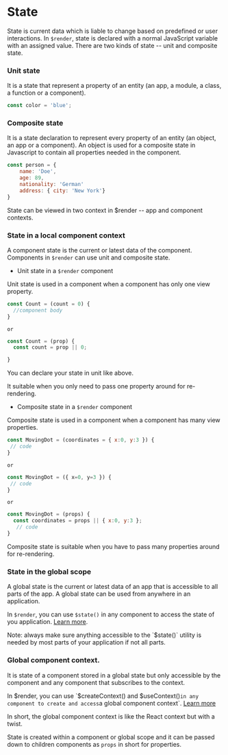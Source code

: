 # State

State is current data which is liable to change based on predefined or user interactions. In `$render`, state is declared with a normal JavaScript variable with an assigned value. There are two kinds of state -- unit and composite state.

### Unit state

It is a state that represent a property of an entity (an app, a module, a  class, a function or a component).

```js
const color = 'blue';
```

### Composite state

It is a state declaration to represent every property of an entity (an object, an app or a component). An object is used for a composite state in Javascript to contain all properties needed in the component.

```js
const person = {
    name: 'Doe',
    age: 89,
    nationality: 'German'
    address: { city: 'New York'}
}
```

State can be viewed in two context in $render -- app and component contexts.

### State in a local component context

A component state is the current or latest data of the component. Components in `$render` can use unit and composite state.

* Unit state in a `$render` component

Unit state is used in a component when a component has only one view property.

```js copy {1}
const Count = (count = 0) {
  //component body 
}
```

`or`

```js copy {1}
const Count = (prop) {
  const count = prop || 0;

}
```

You can declare your state in unit like above.

It suitable when you only need to pass one property around for re-rendering.

* Composite state in a `$render` component

Composite state is used in a component when a component has many view properties.

```js {1}
const MovingDot = (coordinates = { x:0, y:3 }) {
 // code
}
```

`or`

```js {1}
const MovingDot = ({ x=0, y=3 }) {
 // code
}
```

`or`

```js {2}
const MovingDot = (props) {
  const coordinates = props || { x:0, y:3 };
   // code
}
```

Composite state is suitable when you have to pass many properties around for re-rendering.

### State in the global scope

A global state is the current or latest data of an app that is accessible to all parts of the app. A global state can be used from anywhere in an application. 

In `$render`, you can use `$state()` in any component to access the state of you application. [Learn more](https://render-docs.verce.co/other_utilities/$state()).


<Callout type="info" emoji="ℹ️">
  Note: always make sure anything accessible to the `$state()` utility is needed by most parts of your application if not all parts.
</Callout>

### Global component context.

It is state of a component stored in a global state but only accessible by the component and any component that subscribes to the context. 

In $render, you can use `$createContext() and $useContext()` in any component to create and access `a global component context`. [Learn more](https://render-docs.verce.co/other_utilities/create_Context()) 

In short, the global component context is like the React context but with a twist.

State is created within a component or global scope and it can be passed down to children components as `props` in short for properties.